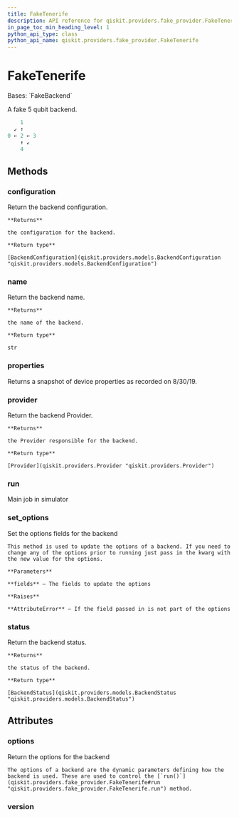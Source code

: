 ```yaml
---
title: FakeTenerife
description: API reference for qiskit.providers.fake_provider.FakeTenerife
in_page_toc_min_heading_level: 1
python_api_type: class
python_api_name: qiskit.providers.fake_provider.FakeTenerife
---
```


# FakeTenerife

<Class id="qiskit.providers.fake_provider.FakeTenerife" github="https://github.com/qiskit/qiskit/tree/stable/0.24/qiskit/providers/fake_provider/backends/tenerife/fake_tenerife.py" signature="FakeTenerife">
  Bases: `FakeBackend`

  A fake 5 qubit backend.

  ```python
      1
    ↙ ↑
  0 ← 2 ← 3
      ↑ ↙
      4
  ```

  ## Methods

  <span id="qiskit-providers-fake-provider-faketenerife-configuration" />

  ### configuration

  <Function id="qiskit.providers.fake_provider.FakeTenerife.configuration" signature="FakeTenerife.configuration()">
    Return the backend configuration.

    **Returns**

    the configuration for the backend.

    **Return type**

    [BackendConfiguration](qiskit.providers.models.BackendConfiguration "qiskit.providers.models.BackendConfiguration")
  </Function>

  <span id="qiskit-providers-fake-provider-faketenerife-name" />

  ### name

  <Function id="qiskit.providers.fake_provider.FakeTenerife.name" signature="FakeTenerife.name()">
    Return the backend name.

    **Returns**

    the name of the backend.

    **Return type**

    str
  </Function>

  <span id="qiskit-providers-fake-provider-faketenerife-properties" />

  ### properties

  <Function id="qiskit.providers.fake_provider.FakeTenerife.properties" signature="FakeTenerife.properties()">
    Returns a snapshot of device properties as recorded on 8/30/19.
  </Function>

  <span id="qiskit-providers-fake-provider-faketenerife-provider" />

  ### provider

  <Function id="qiskit.providers.fake_provider.FakeTenerife.provider" signature="FakeTenerife.provider()">
    Return the backend Provider.

    **Returns**

    the Provider responsible for the backend.

    **Return type**

    [Provider](qiskit.providers.Provider "qiskit.providers.Provider")
  </Function>

  <span id="qiskit-providers-fake-provider-faketenerife-run" />

  ### run

  <Function id="qiskit.providers.fake_provider.FakeTenerife.run" signature="FakeTenerife.run(run_input, **kwargs)">
    Main job in simulator
  </Function>

  <span id="qiskit-providers-fake-provider-faketenerife-set-options" />

  ### set\_options

  <Function id="qiskit.providers.fake_provider.FakeTenerife.set_options" signature="FakeTenerife.set_options(**fields)">
    Set the options fields for the backend

    This method is used to update the options of a backend. If you need to change any of the options prior to running just pass in the kwarg with the new value for the options.

    **Parameters**

    **fields** – The fields to update the options

    **Raises**

    **AttributeError** – If the field passed in is not part of the options
  </Function>

  <span id="qiskit-providers-fake-provider-faketenerife-status" />

  ### status

  <Function id="qiskit.providers.fake_provider.FakeTenerife.status" signature="FakeTenerife.status()">
    Return the backend status.

    **Returns**

    the status of the backend.

    **Return type**

    [BackendStatus](qiskit.providers.models.BackendStatus "qiskit.providers.models.BackendStatus")
  </Function>

  ## Attributes

  ### options

  <Attribute id="qiskit.providers.fake_provider.FakeTenerife.options" name="options">
    Return the options for the backend

    The options of a backend are the dynamic parameters defining how the backend is used. These are used to control the [`run()`](qiskit.providers.fake_provider.FakeTenerife#run "qiskit.providers.fake_provider.FakeTenerife.run") method.
  </Attribute>

  ### version

  <Attribute id="qiskit.providers.fake_provider.FakeTenerife.version" name="version" attributeValue="= 1" />
</Class>

